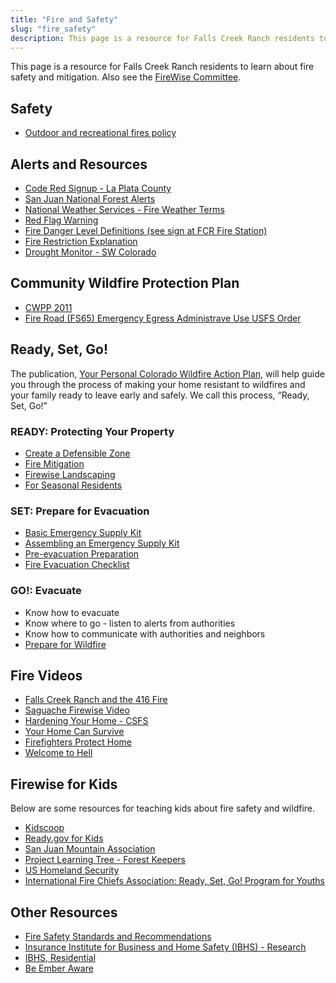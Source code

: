 ```yaml
---
title: "Fire and Safety"
slug: "fire_safety"
description: This page is a resource for Falls Creek Ranch residents to learn about fire safety and mitigation.
---
```



This page is a resource for Falls Creek Ranch residents to learn about fire safety and mitigation. Also see the [FireWise Committee](/committees/firewise/).

## Safety

- [Outdoor and recreational fires policy](/uploads/documents/outdoor_recreational_fires_policy_2020.pdf)

## Alerts and Resources

- [Code Red Signup - La Plata County](https://public.coderedweb.com/CNE/en-US/BFEA18547A8D)
- [San Juan National Forest Alerts](https://www.fs.usda.gov/alerts/sanjuan/alerts-notices)
- [National Weather Services - Fire Weather Terms](https://www.weather.gov/gjt/firewx_terms)
- [Red Flag Warning](https://www.iafc.org/docs/default-source/pdf/red-flag-resource-short.pdf)
- [Fire Danger Level Definitions (see sign at FCR Fire Station)](https://www.fs.usda.gov/Internet/FSE_DOCUMENTS/stelprd3837307.pdf)
- [Fire Restriction Explanation](https://gacc.nifc.gov/rmcc/dispatch_centers/r2gjc/fireinfo_restrictions/Explanation_of_Fire_Restrictions.pdf)
- [Drought Monitor - SW Colorado](https://droughtmonitor.unl.edu/CurrentMap/StateDroughtMonitor.aspx?CO)

## Community Wildfire Protection Plan

- [CWPP 2011](/uploads/2016/03/FCR-Community-Wildfire-Protection-Plan-2011.pdf)
- [Fire Road (FS65) Emergency Egress Administrave Use USFS Order](/uploads/documents/FS-065-Emergency-Egress-Forest-Order.pdf)

## Ready, Set, Go!

The publication, [Your Personal Colorado Wildfire Action Plan](https://uploads1.squarespace.com/uploads/5ea64a6b9614427b0ff93e6d/t/5ebabf24fe32d81b7ca8d550/1589297053102/Colorado-Ready-Set-Go-Wildfire-Action-Plan.pdf), will help guide you through the process of making your home resistant to wildfires and your family ready to leave early and safely. We call this process, “Ready, Set, Go!”

### READY: Protecting Your Property

- [Create a Defensible Zone](https://csfs.colostate.edu/media/sites/22/2021/04/2021_CSFS_HIZGuide_Web.pdf)
- [Fire Mitigation](https://csfs.colostate.edu/wildfire-mitigation/protect-your-home-property-from-wildfire/)
- [Firewise Landscaping](https://www.nfpa.org/-/media/Files/Firewise/Brochures-and-Guides/FirewiseGuideToLandscapeandConstruction.ashx)
- [For Seasonal Residents](https://www.iafc.org/docs/default-source/pdf/seasonal-resident-and-property-owner.pdf)

### SET: Prepare for Evacuation

- [Basic Emergency Supply Kit](https://www.ready.gov/sites/default/files/2021-02/ready_checklist.pdf)
- [Assembling an Emergency Supply Kit](https://www.readyforwildfire.org/prepare-for-wildfire/get-set/emergency-supply-kit/)
- [Pre-evacuation Preparation](https://www.readyforwildfire.org/prepare-for-wildfire/go-evacuation-guide/pre-evacuation-preparation-steps/)
- [Fire Evacuation Checklist](https://www.fs.usda.gov/Internet/FSE_DOCUMENTS/stelprdb5305121.pdf)

### GO!: Evacuate

- Know how to evacuate
- Know where to go - listen to alerts from authorities
- Know how to communicate with authorities and neighbors
- [Prepare for Wildfire](https://www.readyforwildfire.org/prepare-for-wildfire/get-set/wildfire-action-plan/)

## Fire Videos

- [Falls Creek Ranch and the 416 Fire](https://www.nfpa.org/Public-Education/Fire-causes-and-risks/Wildfire/Firewise-USA/Firewise-USA-success)
- [Saguache Firewise Video](https://www.youtube.com/watch?v=ncUsdrNRdrg)
- [Hardening Your Home - CSFS](https://www.wildfireprepared.com/hardening-your-home.html)
- [Your Home Can Survive](https://www.youtube.com/watch?v=vL_syp1ZScM')
- [Firefighters Protect Home](https://www.youtube.com/watch?v=wypQc57kacg)
- [Welcome to Hell](https://www.dailymotion.com/video/x5cef2f)

## Firewise for Kids

Below are some resources for teaching kids about fire safety and wildfire.

- [Kidscoop](https://www.kidscoop.com/downloads/category/environment)
- [Ready.gov for Kids](https://www.ready.gov/kids)
- [San Juan Mountain Association](https://sjma.org/learn/after-school_programs/)
- [Project Learning Tree - Forest Keepers](https://www.plt.org/)
- [US Homeland Security](https://www.ready.gov/kids/disaster-facts/wildfires)
- [International Fire Chiefs Association: Ready, Set, Go! Program for Youths](https://www.wildlandfirersg.org/s/iafc2/youth-guides-MCA4KHXPSBM5G4NPGGGU3NRKGJQI?language=en_US)

## Other Resources

- [Fire Safety Standards and Recommendations](/uploads/2022/04/Fire-Safety-Standards-and-Recommendations-2022.pdf)
- [Insurance Institute for Business and Home Safety (IBHS) - Research](https://ibhs.org/wp-content/uploads/wpmembers/files/Near-Building_Noncombustible_Zone_Report_IBHS.pdf)
- [IBHS, Residential](https://ibhs.org/residential/)
- [Be Ember Aware](https://naes.agnt.unr.edu/PMS/Pubs/1510_2005_89.pdf)

